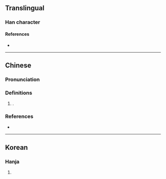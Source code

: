{{character info}}
==Translingual==

===Han character===
{{Han char|rn=9|rad=人|as=09|sn=11|four=|canj=OBJJ|ids=⿰亻軍}}

====References====
* {{Han ref|kx=0110.100|hdz=10195.090|uh=346E|ud=13422}}

----

==Chinese==
{{zh-forms|s=𫝈}}

===Pronunciation===
{{zh-pron
|m=hún
|c=wan4
|mc=
|oc=
|ma=
|cat=pn
}}

===Definitions===
{{zh-hanzi}}

# {{surname|zh}}.

===References===
* {{R:yue:Jyutping Database}}

----

==Korean==

===Hanja===
{{ko-hanja|hangeul=혼|rv=hon|mr=hon|y=hon}}

# {{rfdef|ko|sort=人09}}